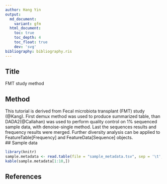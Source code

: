 ```yaml
---
author: Hang Yin
output:
  md_document:
    variant: gfm
  html_document:
    toc: true
    toc_depth: 4
    toc_float: true
    dev: 'svg'
bibliography: bibliography.ris
---
```

## Title
FMT study method

## Method

This tutorial is derived from Fecal microbiota transplant (FMT) study (@Kang). First demux method was used to produce summarized table, than DADA2(@Callahan) was used to perform quality control on 1% sequenced sample data, with denoise-single method. Last the sequences results and frequency results were merged. Further diversity analysis can be applied to FeatureTable[Frequency] and FeatureData[Sequence] objects.  
## Sample data

```R
library(knitr)
sample.metadata <- read.table(file = "sample_metadata.tsv", sep = '\t', header = TRUE)
kable(sample.metadata[1:10,])
```


## References
